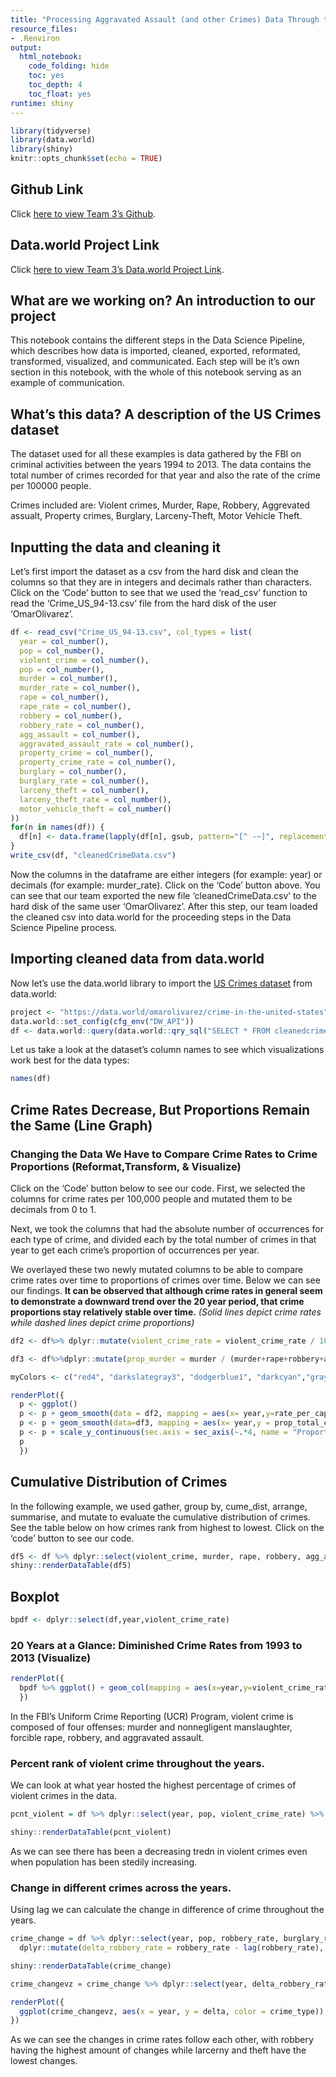 ```yaml
---
title: "Processing Aggravated Assault (and other Crimes) Data Through the Data Science Pipeline Method - Project 4"
resource_files:
- .Renviron
output:
  html_notebook:
    code_folding: hide
    toc: yes
    toc_depth: 4
    toc_float: yes
runtime: shiny
---
```


```r
library(tidyverse)
library(data.world)
library(shiny)
knitr::opts_chunk$set(echo = TRUE)
```

## Github Link

Click [here to view Team 3's Github](https://github.com/omar-olivarez/F17eDVProject4).

## Data.world Project Link
Click [here to view Team 3's Data.world Project Link](https://data.world/omarolivarez/f-17-edv-project-4).

## What are we working on? An introduction to our project

This notebook contains the different steps in the Data Science Pipeline, which describes how data is imported, cleaned, exported, reformated, transformed, visualized, and communicated. Each step will be it's own section in this notebook, with the whole of this notebook serving as an example of communication.  

## What's this data? A description of the US Crimes dataset

The dataset used for all these examples is data gathered by the FBI on criminal activities between the years 1994 to 2013. The data contains the total number of crimes recorded for that year and also the rate of the crime per 100000 people. 

Crimes included are: Violent crimes, Murder, Rape, Robbery, Aggrevated assualt, Property crimes, Burglary, Larceny-Theft, Motor Vehicle Theft.

## Inputting the data and cleaning it 
Let's first import the dataset as a csv from the hard disk and clean the columns so that they are in integers and decimals rather than characters. Click on the 'Code' button to see that we used the 'read_csv' function to read the 'Crime_US_94-13.csv' file from the hard disk of the user 'OmarOlivarez'.
```r
df <- read_csv("Crime_US_94-13.csv", col_types = list(
  year = col_number(),
  pop = col_number(),
  violent_crime = col_number(),
  pop = col_number(),
  murder = col_number(),
  murder_rate = col_number(),
  rape = col_number(),
  rape_rate = col_number(),
  robbery = col_number(),
  robbery_rate = col_number(),
  agg_assault = col_number(),
  aggravated_assault_rate = col_number(),
  property_crime = col_number(),
  property_crime_rate = col_number(),
  burglary = col_number(),
  burglary_rate = col_number(),
  larceny_theft = col_number(),
  larceny_theft_rate = col_number(),
  motor_vehicle_theft = col_number()
)) 
for(n in names(df)) {
  df[n] <- data.frame(lapply(df[n], gsub, pattern="[^ -~]", replacement= ""))
}
write_csv(df, "cleanedCrimeData.csv")
```
Now the columns in the dataframe are either integers (for example: year) or decimals (for example: murder_rate). Click on the 'Code' button above. You can see that our team exported the new file 'cleanedCrimeData.csv' to the hard disk of the same user 'OmarOlivarez'. After this step, our team loaded the cleaned csv into data.world for the proceeding steps in the Data Science Pipeline process.

## Importing cleaned data from data.world
Now let's use the data.world library to import the [US Crimes dataset](https://data.world/omarolivarez/crime-in-the-united-states) from data.world:
```r
project <- "https://data.world/omarolivarez/crime-in-the-united-states"
data.world::set_config(cfg_env("DW_API"))
df <- data.world::query(data.world::qry_sql("SELECT * FROM cleanedcrimedata"), dataset = project) %>% dplyr::select(1:19)
```
Let us take a look at the dataset's column names to see which visualizations work best for the data types:
```r
names(df)
```
## Crime Rates Decrease, But Proportions Remain the Same (Line Graph)

### Changing the Data We Have to Compare Crime Rates to Crime Proportions (Reformat,Transform, & Visualize)
Click on the 'Code' button below to see our code. First, we selected the columns for crime rates per 100,000 people and mutated them to be decimals from 0 to 1. 

Next, we took the columns that had the absolute number of occurrences for each type of crime, and divided each by the total number of crimes in that year to get each crime's proportion of occurrences per year.

We overlayed these two newly mutated columns to be able to compare crime rates over time to proportions of crimes over time. Below we can see our findings. **It can be observed that although crime rates in general seem to demonstrate a downward trend over the 20 year period, that crime proportions stay relatively stable over time.**
*(Solid lines depict crime rates while dashed lines depict crime proportions)*
```r
df2 <- df%>% dplyr::mutate(violent_crime_rate = violent_crime_rate / 100000, murder_rate = murder_rate / 100000, rape_rate = rape_rate / 100000, robbery_rate = robbery_rate / 100000, aggravated_assault_rate = aggravated_assault_rate / 100000, property_crime_rate = property_crime_rate / 100000, burglary_rate = burglary_rate / 100000, larceny_theft_rate = larceny_theft_rate / 100000, motor_vehicle_theft_rate = motor_vehicle_theft / pop) %>%tidyr::gather(violent_crime_rate, murder_rate, rape_rate, aggravated_assault_rate, property_crime_rate, burglary_rate, larceny_theft_rate, motor_vehicle_theft_rate, key = "crime", value = "rate_per_capita")

df3 <- df%>%dplyr::mutate(prop_murder = murder / (murder+rape+robbery+agg_assault+property_crime+burglary+larceny_theft+motor_vehicle_theft), prop_rape = rape / (murder+rape+robbery+agg_assault+property_crime+burglary+larceny_theft+motor_vehicle_theft), prop_robbery = robbery / (murder+rape+robbery+agg_assault+property_crime+burglary+larceny_theft+motor_vehicle_theft), prop_agg_assault = agg_assault / (murder+rape+robbery+agg_assault+property_crime+burglary+larceny_theft+motor_vehicle_theft), prop_property_crime = property_crime / (murder+rape+robbery+agg_assault+property_crime+burglary+larceny_theft+motor_vehicle_theft), prop_burglary = burglary / (murder+rape+robbery+agg_assault+property_crime+burglary+larceny_theft+motor_vehicle_theft), prop_larceny_theft = larceny_theft / (murder+rape+robbery+agg_assault+property_crime+burglary+larceny_theft+motor_vehicle_theft), prop_motor_vehicle_theft = motor_vehicle_theft / (murder+rape+robbery+agg_assault+property_crime+burglary+larceny_theft+motor_vehicle_theft)) %>% dplyr::select(year, prop_murder:prop_motor_vehicle_theft) %>% tidyr::gather(prop_murder:prop_motor_vehicle_theft, key = 'crime_type', value = 'prop_total_crime')

myColors <- c("red4", "darkslategray3", "dodgerblue1", "darkcyan","gray79", "black", "skyblue2", "dodgerblue4","purple4", "maroon", "chocolate1", "bisque3", "bisque","seagreen4", "lightgreen", "skyblue4", "mediumpurple3","palevioletred1", "lightsalmon4", "darkgoldenrod1")

renderPlot({ 
  p <- ggplot()
  p <- p + geom_smooth(data = df2, mapping = aes(x= year,y=rate_per_capita, colour = crime), size = 2)
  p <- p + geom_smooth(data=df3, mapping = aes(x= year,y = prop_total_crime/4, colour = crime_type),  linetype = "dashed", size = 2) + scale_color_manual(values=myColors)
  p <- p + scale_y_continuous(sec.axis = sec_axis(~.*4, name = "Proportion out of total crime"))
  p
  })
```

## Cumulative Distribution of Crimes
In the following example, we used gather, group by, cume_dist, arrange, summarise, and mutate to evaluate the cumulative distribution of crimes. See the table below on how crimes rank from highest to lowest. Click on the 'code' button to see our code.

```r
df5 <- df %>% dplyr::select(violent_crime, murder, rape, robbery, agg_assault, property_crime, burglary, larceny_theft, motor_vehicle_theft) %>% tidyr::gather(violent_crime:motor_vehicle_theft, key = "crime", value = "count") %>% dplyr::group_by(crime) %>% summarise(count = sum(count)) %>% dplyr::arrange(desc(count)) %>% dplyr::mutate(crime_percent = cume_dist(count))
shiny::renderDataTable(df5)
```

## Boxplot

```r
bpdf <- dplyr::select(df,year,violent_crime_rate) 
```

### 20 Years at a Glance: Diminished Crime Rates from 1993 to 2013 (Visualize) 

```r
renderPlot({ 
  bpdf %>% ggplot() + geom_col(mapping = aes(x=year,y=violent_crime_rate))
  })
```

In the FBI's Uniform Crime Reporting (UCR) Program, violent crime is composed of four offenses: murder and nonnegligent manslaughter, forcible rape, robbery, and aggravated assault. 

### Percent rank of violent crime throughout the years. 

We can look at what year hosted the highest percentage of crimes of violent crimes in the data. 

```r
pcnt_violent = df %>% dplyr::select(year, pop, violent_crime_rate) %>% dplyr::mutate(prcnt = percent_rank(violent_crime_rate)) %>% dplyr::arrange(year)

shiny::renderDataTable(pcnt_violent)
```

As we can see there has been a decreasing tredn in violent crimes even when population has been stedily increasing. 

### Change in different crimes across the years.

Using lag we can calculate the change in difference of crime throughout the years. 

```r
crime_change = df %>% dplyr::select(year, pop, robbery_rate, burglary_rate, larceny_theft_rate) %>% 
  dplyr::mutate(delta_robbery_rate = robbery_rate - lag(robbery_rate), delta_burglary_rate = burglary_rate - lag(burglary_rate), delta_larceny_theft = larceny_theft_rate - lag(larceny_theft_rate))

shiny::renderDataTable(crime_change)

crime_changevz = crime_change %>% dplyr::select(year, delta_robbery_rate, delta_burglary_rate, delta_larceny_theft) %>% tidyr::gather(delta_robbery_rate:delta_larceny_theft, key = "crime_type", value = "delta") %>% dplyr::arrange(year)

renderPlot({
  ggplot(crime_changevz, aes(x = year, y = delta, color = crime_type)) + geom_line()
})
```

As we can see the changes in crime rates follow each other, with robbery having the highest amount of changes while larcerny and theft have the lowest changes. 